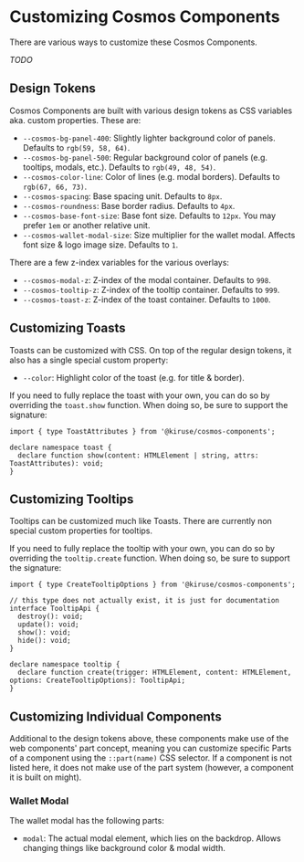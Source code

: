 # Customizing Cosmos Components
There are various ways to customize these Cosmos Components.

*TODO*

## Design Tokens
Cosmos Components are built with various design tokens as CSS variables
aka. custom properties. These are:

- `--cosmos-bg-panel-400`: Slightly lighter background color of panels. Defaults to `rgb(59, 58, 64)`.
- `--cosmos-bg-panel-500`: Regular background color of panels (e.g. tooltips, modals, etc.). Defaults to `rgb(49, 48, 54)`.
- `--cosmos-color-line`: Color of lines (e.g. modal borders). Defaults to `rgb(67, 66, 73)`.
- `--cosmos-spacing`: Base spacing unit. Defaults to `8px`.
- `--cosmos-roundness`: Base border radius. Defaults to `4px`.
- `--cosmos-base-font-size`: Base font size. Defaults to `12px`. You may prefer `1em` or another relative unit.
- `--cosmos-wallet-modal-size`: Size multiplier for the wallet modal. Affects font size & logo image size. Defaults to `1`.

There are a few z-index variables for the various overlays:

- `--cosmos-modal-z`: Z-index of the modal container. Defaults to `998`.
- `--cosmos-tooltip-z`: Z-index of the tooltip container. Defaults to `999`.
- `--cosmos-toast-z`: Z-index of the toast container. Defaults to `1000`.

## Customizing Toasts
Toasts can be customized with CSS. On top of the regular design tokens,
it also has a single special custom property:

- `--color`: Highlight color of the toast (e.g. for title & border).

If you need to fully replace the toast with your own, you can do so by
overriding the `toast.show` function. When doing so, be sure to support
the signature:

```tsx
import { type ToastAttributes } from '@kiruse/cosmos-components';

declare namespace toast {
  declare function show(content: HTMLElement | string, attrs: ToastAttributes): void;
}
```

## Customizing Tooltips
Tooltips can be customized much like Toasts. There are currently non
special custom properties for tooltips.

If you need to fully replace the tooltip with your own, you can do so by
overriding the `tooltip.create` function. When doing so, be sure to support
the signature:

```tsx
import { type CreateTooltipOptions } from '@kiruse/cosmos-components';

// this type does not actually exist, it is just for documentation
interface TooltipApi {
  destroy(): void;
  update(): void;
  show(): void;
  hide(): void;
}

declare namespace tooltip {
  declare function create(trigger: HTMLElement, content: HTMLElement, options: CreateTooltipOptions): TooltipApi;
}
```

## Customizing Individual Components
Additional to the design tokens above, these components make use of the
web components' part concept, meaning you can customize specific Parts
of a component using the `::part(name)` CSS selector. If a component is
not listed here, it does not make use of the part system (however, a
component it is built on might).

### Wallet Modal
The wallet modal has the following parts:

- `modal`: The actual modal element, which lies on the backdrop. Allows
  changing things like background color & modal width.

